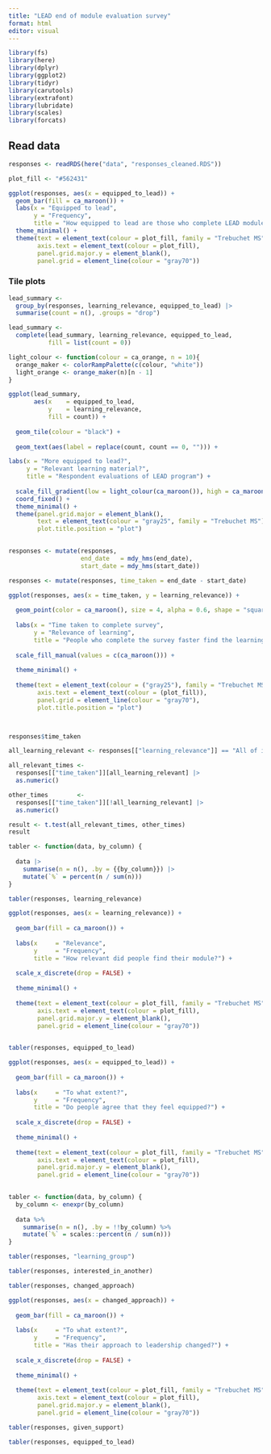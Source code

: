 ```yaml
---
title: "LEAD end of module evaluation survey"
format: html
editor: visual
---
```


```r
library(fs)
library(here)
library(dplyr)
library(ggplot2)
library(tidyr)
library(carutools)
library(extrafont)
library(lubridate)
library(scales)
library(forcats)
```

## Read data

```r
responses <- readRDS(here("data", "responses_cleaned.RDS"))
```

```r

plot_fill <- "#562431"

ggplot(responses, aes(x = equipped_to_lead)) +
  geom_bar(fill = ca_maroon()) +
  labs(x = "Equipped to lead",
       y = "Frequency",
       title = "How equipped to lead are those who complete LEAD modules?") +
  theme_minimal() +
  theme(text = element_text(colour = plot_fill, family = "Trebuchet MS"),
        axis.text = element_text(colour = plot_fill),
        panel.grid.major.y = element_blank(),
        panel.grid = element_line(colour = "gray70"))


```

### Tile plots

```r

lead_summary <-
  group_by(responses, learning_relevance, equipped_to_lead) |> 
  summarise(count = n(), .groups = "drop")

lead_summary <- 
  complete(lead_summary, learning_relevance, equipped_to_lead,
           fill = list(count = 0))

light_colour <- function(colour = ca_orange, n = 10){
  orange_maker <- colorRampPalette(c(colour, "white"))
  light_orange <- orange_maker(n)[n - 1]
}

ggplot(lead_summary,
       aes(x    = equipped_to_lead,
           y    = learning_relevance,
           fill = count)) +
  
  geom_tile(colour = "black") +
  
  geom_text(aes(label = replace(count, count == 0, ""))) +

labs(x = "More equipped to lead?",
     y = "Relevant learning material?",
     title = "Respondent evaluations of LEAD program") + 
  
  scale_fill_gradient(low = light_colour(ca_maroon()), high = ca_maroon()) +
  coord_fixed() + 
  theme_minimal() +
  theme(panel.grid.major = element_blank(),
        text = element_text(colour = "gray25", family = "Trebuchet MS"),
        plot.title.position = "plot")
  


```

```r
responses <- mutate(responses,
                    end_date   = mdy_hms(end_date),
                    start_date = mdy_hms(start_date))

responses <- mutate(responses, time_taken = end_date - start_date)
```

```r
ggplot(responses, aes(x = time_taken, y = learning_relevance)) +
  
  geom_point(color = ca_maroon(), size = 4, alpha = 0.6, shape = "square") + 
  
  labs(x = "Time taken to complete survey",
       y = "Relevance of learning",
       title = "People who complete the survey faster find the learning less relevant") +
  
  scale_fill_manual(values = c(ca_maroon())) +
  
  theme_minimal() +
  
  theme(text = element_text(colour = ("gray25"), family = "Trebuchet MS"),
        axis.text = element_text(colour = (plot_fill)),
        panel.grid = element_line(colour = "gray70"),
        plot.title.position = "plot")




```

```r
responses$time_taken

all_learning_relevant <- responses[["learning_relevance"]] == "All of it"

all_relevant_times <-
  responses[["time_taken"]][all_learning_relevant] |> 
  as.numeric()

other_times        <-
  responses[["time_taken"]][!all_learning_relevant] |> 
  as.numeric()

result <- t.test(all_relevant_times, other_times)
result
```

```r
tabler <- function(data, by_column) {
  
  data |>
    summarise(n = n(), .by = {{by_column}}) |>
    mutate(`%` = percent(n / sum(n)))
}

tabler(responses, learning_relevance)

```

```r

ggplot(responses, aes(x = learning_relevance)) +
    
  geom_bar(fill = ca_maroon()) +
    
  labs(x     = "Relevance",
       y     = "Frequency",
       title = "How relevant did people find their module?") +
    
  scale_x_discrete(drop = FALSE) +
  
  theme_minimal() +
  
  theme(text = element_text(colour = plot_fill, family = "Trebuchet MS"),
        axis.text = element_text(colour = plot_fill),
        panel.grid.major.y = element_blank(),
        panel.grid = element_line(colour = "gray70"))
  

```

```r
tabler(responses, equipped_to_lead)
```

```r

ggplot(responses, aes(x = equipped_to_lead)) +
    
  geom_bar(fill = ca_maroon()) +
    
  labs(x     = "To what extent?",
       y     = "Frequency",
       title = "Do people agree that they feel equipped?") +
    
  scale_x_discrete(drop = FALSE) +
  
  theme_minimal() +
  
  theme(text = element_text(colour = plot_fill, family = "Trebuchet MS"),
        axis.text = element_text(colour = plot_fill),
        panel.grid.major.y = element_blank(),
        panel.grid = element_line(colour = "gray70"))
  
```

```r

tabler <- function(data, by_column) {
  by_column <- enexpr(by_column)
  
  data %>%
    summarise(n = n(), .by = !!by_column) %>%
    mutate(`%` = scales::percent(n / sum(n)))
}

tabler(responses, "learning_group")

```

```r
tabler(responses, interested_in_another)
```

```r
tabler(responses, changed_approach)
```

```r

ggplot(responses, aes(x = changed_approach)) +
    
  geom_bar(fill = ca_maroon()) +
    
  labs(x     = "To what extent?",
       y     = "Frequency",
       title = "Has their approach to leadership changed?") +
    
  scale_x_discrete(drop = FALSE) +
  
  theme_minimal() +
  
  theme(text = element_text(colour = plot_fill, family = "Trebuchet MS"),
        axis.text = element_text(colour = plot_fill),
        panel.grid.major.y = element_blank(),
        panel.grid = element_line(colour = "gray70"))
```

```r
tabler(responses, given_support)
```

```r
tabler(responses, equipped_to_lead)

```
